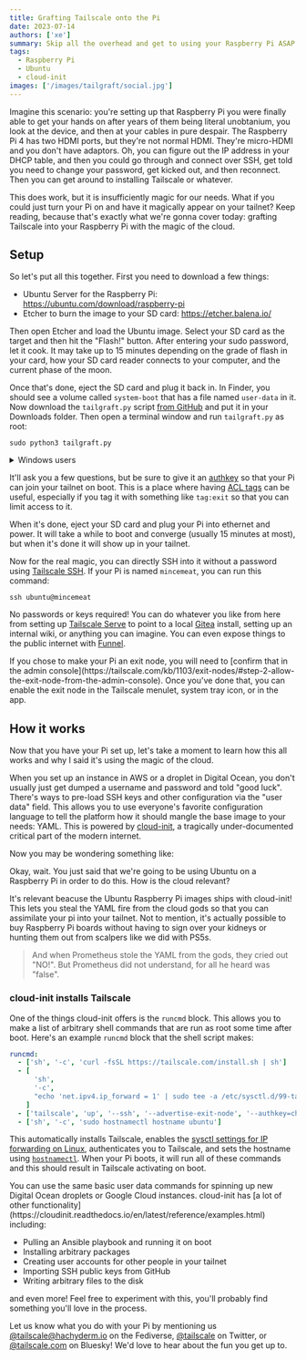 ```yaml
---
title: Grafting Tailscale onto the Pi
date: 2023-07-14
authors: ['xe']
summary: Skip all the overhead and get to using your Raspberry Pi ASAP with Tailscale.
tags:
  - Raspberry Pi
  - Ubuntu
  - cloud-init
images: ['/images/tailgraft/social.jpg']
---
```


Imagine this scenario: you're setting up that Raspberry Pi you were
finally able to get your hands on after years of them being literal
unobtanium, you look at the device, and then at your cables in pure
despair. The Raspberry Pi 4 has two HDMI ports, but they're not normal
HDMI. They're micro-HDMI and you don't have adaptors. Oh, you can
figure out the IP address in your DHCP table, and then you could go
through and connect over SSH, get told you need to change your
password, get kicked out, and then reconnect. Then you can get around
to installing Tailscale or whatever.

This does work, but it is insufficiently magic for our needs. What if
you could just turn your Pi on and have it magically appear on your
tailnet? Keep reading, because that's exactly what we're gonna cover
today: grafting Tailscale into your Raspberry Pi with the magic of the
cloud.

<HeroImage
  src="/images/tailgraft/hero.png"
  desc="A green-haired chibi character in the style of Animal Crossing wearing a hoodie and sitting on a log in an idyllic forest with a blue sky during summer."
  width={1024}
  height={512}
  generator="Anything v3+Tanuki"
/>

## Setup

So let's put all this together. First you need to download a few
things:

- Ubuntu Server for the Raspberry Pi:
  https://ubuntu.com/download/raspberry-pi
- Etcher to burn the image to your SD card: https://etcher.balena.io/

Then open Etcher and load the Ubuntu image. Select your SD card as the
target and then hit the "Flash!" button. After entering your sudo
password, let it cook. It may take up to 15 minutes depending on the
grade of flash in your card, how your SD card reader connects to your
computer, and the current phase of the moon.

Once that's done, eject the SD card and plug it back in. In Finder,
you should see a volume called `system-boot` that has a file named
`user-data` in it. Now download the `tailgraft.py` script [from
GitHub](https://github.com/tailscale-dev/tailgraft) and put it in your
Downloads folder. Then open a terminal window and run `tailgraft.py`
as root:

```
sudo python3 tailgraft.py
```

<details>
  <summary>Windows users</summary>

If you're running this on Windows, your best bet is going to be

</details>

It'll ask you a few questions, but be sure to give it an
[authkey](https://login.tailscale.com/admin/settings/keys) so that
your Pi can join your tailnet on boot. This is a place where having
[ACL tags](https://tailscale.com/kb/1068/acl-tags/) can be useful,
especially if you tag it with something like `tag:exit` so that you
can limit access to it.

When it's done, eject your SD card and plug your Pi into ethernet and
power. It will take a while to boot and converge (usually 15 minutes
at most), but when it's done it will show up in your tailnet.

Now for the real magic, you can directly SSH into it without a
password using [Tailscale SSH](https://tailscale.com/tailscale-ssh/).
If your Pi is named `mincemeat`, you can run this command:

```
ssh ubuntu@mincemeat
```

No passwords or keys required! You can do whatever you like from here
from setting up [Tailscale
Serve](https://tailscale.com/kb/1242/tailscale-serve/) to point to a
local [Gitea](https://gitea.io) install, setting up an internal wiki,
or anything you can imagine. You can even expose things to the public
internet with [Funnel](https://tailscale.dev/blog/funnel-101).

<ConvSnippet authors={props.authorDetails} name="Xe Iaso">
  If you chose to make your Pi an exit node, you will need to [confirm that in the admin
  console](https://tailscale.com/kb/1103/exit-nodes/#step-2-allow-the-exit-node-from-the-admin-console).
  Once you've done that, you can enable the exit node in the Tailscale menulet, system tray icon, or
  in the app.
</ConvSnippet>

## How it works

Now that you have your Pi set up, let's take a moment to learn how
this all works and why I said it's using the magic of the cloud.

When you set up an instance in AWS or a droplet in Digital Ocean, you
don't usually just get dumped a username and password and told "good
luck". There's ways to pre-load SSH keys and other configuration via
the "user data" field. This allows you to use everyone's favorite
configuration language to tell the platform how it should mangle the
base image to your needs: YAML. This is powered by
[cloud-init](https://cloud-init.io/), a tragically under-documented
critical part of the modern internet.

Now you may be wondering something like:

<XesiteConv name="Aoi" mood="wut">
  Okay, wait. You just said that we're going to be using Ubuntu on a Raspberry Pi in order to do
  this. How is the cloud relevant?
</XesiteConv>

It's relevant beacuse the Ubuntu Raspberry Pi images ships with
cloud-init! This lets you steal the YAML fire from the cloud gods so
that you can assimilate your pi into your tailnet. Not to mention,
it's actually possible to buy Raspberry Pi boards without having to
sign over your kidneys or hunting them out from scalpers like we did
with PS5s.

> And when Prometheus stole the YAML from the gods, they cried out
> "NO!". But Prometheus did not understand, for all he heard was
> "false".

### cloud-init installs Tailscale

One of the things cloud-init offers is the `runcmd` block. This allows
you to make a list of arbitrary shell commands that are run as root
some time after boot. Here's an example `runcmd` block that the shell
script makes:

```yaml
runcmd:
  - ['sh', '-c', 'curl -fsSL https://tailscale.com/install.sh | sh']
  - [
      'sh',
      '-c',
      "echo 'net.ipv4.ip_forward = 1' | sudo tee -a /etc/sysctl.d/99-tailscale.conf && echo 'net.ipv6.conf.all.forwarding = 1' | sudo tee -a /etc/sysctl.d/99-tailscale.conf && sudo sysctl -p /etc/sysctl.d/99-tailscale.conf",
    ]
  - ['tailscale', 'up', '--ssh', '--advertise-exit-node', '--authkey=changeme', '--hostname=ubuntu']
  - ['sh', '-c', 'sudo hostnamectl hostname ubuntu']
```

This automatically installs Tailscale, enables the [sysctl settings
for IP forwarding on
Linux](https://tailscale.com/kb/1103/exit-nodes/#step-1-advertise-a-device-as-an-exit-node),
authenticates you to Tailscale, and sets the hostname using
[`hostnamectl`](https://man7.org/linux/man-pages/man1/hostnamectl.1.html).
When your Pi boots, it will run all of these commands and this should
result in Tailscale activating on boot.

<ConvSnippet authors={props.authorDetails} name="Xe Iaso">
You can use the same basic user data commands for spinning up new Digital Ocean droplets or Google Cloud instances. cloud-init has [a lot of other functionality](https://cloudinit.readthedocs.io/en/latest/reference/examples.html) including:

- Pulling an Ansible playbook and running it on boot
- Installing arbitrary packages
- Creating user accounts for other people in your tailnet
- Importing SSH public keys from GitHub
- Writing arbitrary files to the disk

and even more! Feel free to experiment with this, you'll probably find something you'll love in the process.

</ConvSnippet>

Let us know what you do with your Pi by mentioning us
[@tailscale@hachyderm.io](https://hachyderm.io/@tailscale) on the
Fediverse, [@tailscale](https://twitter.com) on Twitter, or
[@tailscale.com](https://bsky.app/profile/tailscale.com) on Bluesky!
We'd love to hear about the fun you get up to.
